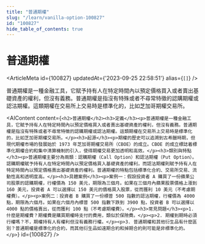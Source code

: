 ```yaml
---
title: "普通期權"
slug: "/learn/vanilla-option-100827"
id: "100827"
hide_table_of_contents: true
---
```



# 普通期權

<ArticleMeta id={100827} updatedAt={'2023-09-25 22:58:51'} alias={`[]`} />
<div className='border-solid border-b border-t-0 my-4 border-[var(--ifm-color-gray-300)]' />

普通期權是一種金融工具，它賦予持有人在特定時間內以預定價格買入或者賣出基礎資產的權利，但沒有義務。普通期權是指沒有特殊或者不尋常特徵的認購期權或認沽期權。這類期權在交易所上交易時是標準化的，比如芝加哥期權交易所。

<AIContent content={`<h2>普通期權</h2><h3>定義</h3><p>普通期權是一種金融工具，它賦予持有人在特定時間內以預定價格買入或者賣出基礎資產的權利，但沒有義務。普通期權是指沒有特殊或者不尋常特徵的認購期權或認沽期權。這類期權在交易所上交易時是標準化的，比如芝加哥期權交易所。</p><h3>起源</h3><p>期權的歷史可以追溯到古希臘時期，但現代期權市場的發展始於 1973 年芝加哥期權交易所（CBOE）的成立。CBOE 的成立標誌着標準化期權合約和集中清算機制的引入，使得期權交易更加透明和高效。</p><h3>類別與特點</h3><p>普通期權主要分為兩類：認購期權（Call Option）和認沽期權（Put Option）。認購期權賦予持有人在特定時間內以預定價格買入基礎資產的權利，而認沽期權則賦予持有人在特定時間內以預定價格賣出基礎資產的權利。普通期權的特點包括標準化合約、交易所交易、流動性高和透明度高。</p><h3>具體案例</h3><p>案例一：假設投資者 A 購買了一份蘋果公司股票的認購期權，行權價為 150 美元，期限為三個月。如果在三個月內蘋果股票價格上漲到 160 美元，投資者 A 可以選擇以 150 美元的價格買入股票，從而獲利 10 美元（不考慮期權費）。</p><p>案例二：投資者 B 購買了一份標普 500 指數的認沽期權，行權價為 4000 點，期限為六個月。如果在六個月內標普 500 指數下跌到 3900 點，投資者 B 可以選擇以 4000 點的價格賣出，從而獲利 100 點（不考慮期權費）。</p><h3>常見問題</h3><p>1. 什麼是期權費？期權費是購買期權時支付的費用，類似於保險費。</p><p>2. 期權到期時必須行權嗎？不，期權持有人有權利但沒有義務行權。</p><p>3. 普通期權和其他衍生品有什麼區別？普通期權是標準化的合約，而其他衍生品如遠期合約和掉期合約則可能是非標準化的。</p>`} id={100827} />
